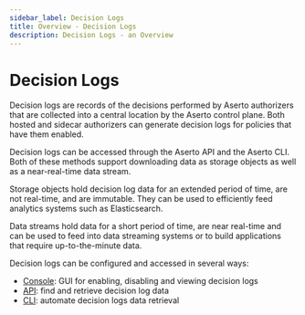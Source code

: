 ```yaml
---
sidebar_label: Decision Logs
title: Overview - Decision Logs
description: Decision Logs - an Overview
---
```


# Decision Logs

Decision logs are records of the decisions performed by Aserto authorizers that are collected into a central location
by the Aserto control plane. Both hosted and sidecar authorizers can generate decision logs for policies that have them
enabled.

Decision logs can be accessed through the Aserto API and the Aserto CLI. Both of these methods support downloading data
as storage objects as well as a near-real-time data stream.

Storage objects hold decision log data for an extended period of time, are not real-time, and are immutable. They can
be used to efficiently feed analytics systems such as Elasticsearch.

Data streams hold data for a short period of time, are near real-time and can be used to feed into data streaming
systems or to build applications that require up-to-the-minute data.

Decision logs can be configured and accessed in several ways:

- [Console](../aserto-console/decision-logs): GUI for enabling, disabling and viewing decision logs
- [API](../apis/decision-logs/overview): find and retrieve decision log data
- [CLI](../command-line-interface/aserto-cli/decision-logs): automate decision logs data retrieval
